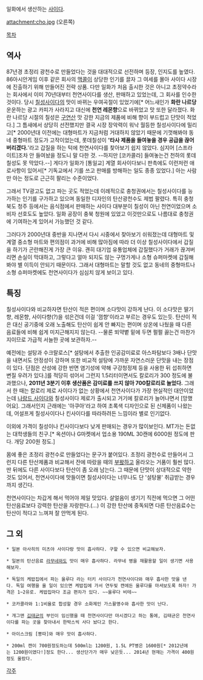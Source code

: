 일화에서 생산하는 [[사이다]].

attachment:cho.jpg
(오른쪽)

[[목차]]

== 역사 ==
87년경 초정리 광천수로 만들었다는 것을 대대적으로 선전하며 등장, 인지도를 높였다. 86아시안게임 이후 같은 회사의 [[맥콜]]이 상당한 인기를 끌자 그 여세를 몰아 사이다 시장에 진출하기 위해 만들어진 전략 상품. 다만 일화가 처음 출시한 것은 아니고 초정약수라는 회사에서 이미 70년대부터 천연사이다를 생산, 판매하고 있었는데, 그 회사를 인수한 것이다. 당시 [[칠성사이다]]의 맛이 바뀌는 우여곡절이 있었기에[* 어느새인가 '''화란 나르당''' 운운하는 광고 카피가 사라지고 대신에 '''천연 레몬향'''으로 바뀌었고 맛 또한 달라졌다. 화란 나르당 시절의 칠성은 [[구연산]] 맛 강한 지금의 제품에 비해 향이 부드럽고 단맛이 적었다.] 그 틈새에서 상당히 선전했지만 결국 시장 장악력이 워낙 월등한 칠성사이다에 밀리고[* 2000년대 이전에는 대형마트가 지금처럼 거대하지 않았기 때문에 기껏해봐야 동네 중형마트 정도가 고작이었는데, 롯데칠성이 ''''타사 제품을 들여놓을 경우 공급을 끊어버리겠다.''''라고 갑질을 하는 턱에 천연사이다를 찾아보기 쉽지 않았다. 심지어 [스프라이트]조차 안 들여놨을 정도니 말 다한 것. --하지만 [코카콜라] 들여놓는건 천하의 롯데칠성도 못 막았다.--] 게다가 일화가 [통일교] 계열 회사이다보니 판촉에도 이런저런 애로사항이 있어서[* 기독교에서 기를 쓰고 판매를 방해하는 일도 종종 있었다.] 아는 사람만 아는 정도로 근근히 팔리는 수준이었다.

그래서 TV광고도 없고 파는 곳도 적었는데 이례적으로 충청권에서는 칠성사이다를 능가하는 인기를 구가하고 있으며 동일한 디자인의 탄산광천수도 제법 팔렸다. 특히 충청북도 청주 등에서는 음식점에서 판매하는 사이다 대부분이 칠성이 아닌 천연이었으며 소비자 선호도도 높았다. 일화 공장이 충북 청원에 있었고 이것만으로도 나름대로 충청권에 기여하는게 있어서 가능했던 것 같다.

그러다가 2000년대 중반을 지나면서 다시 시중에서 찾아보기 쉬워졌는데 대형마트 및 계열 중소형 마트와 편의점이 과거에 비해 많아짐에 따라 더 이상 칠성사이다에서 갑질을 하기가 곤란해진게 가장 큰 이유. 괜히 대기업 유통업체에 갑질했다가 거래가 끊겨버리면 손실이 막대하고, 그렇다고 얼마 되지도 않는 구멍가게나 소형 슈퍼마켓에 갑질해봐야 별 이득이 안되기 때문이다. 그래서 대형마트는 말할 것도 없고 동네의 중형마트나 소형 슈퍼마켓에도 천연사이다가 심심치 않게 보이고 있다.

== 특징 ==
칠성사이다와 비교하자면 탄산이 적은 편이며 소다맛이 강하게 난다. 이 소다맛은 딸기향, 레몬향, 사이다향(?)을 섞은건데 이걸 '껌향'이라고 부르는 경우도 있는듯. 탄산이 적은 대신 공기중에 오래 노출해도 탄산이 쉽게 안 빠지는 편이며 상온에 나뒀을 때 다른 음료들에 비해 쉽게 미지근해지지 않는다. --물론 뙤약볕 밑에 두면 펄펄 끓는건 마찬가지이므로 가급적 서늘한 곳에 보관하자.--

예전에는 설탕과 수크랄로스[* 설탕에서 추출한 인공감미료로 아스파탐보다 3배나 단맛을 내면서도 안정성이 강하며 또한 비교적 설탕에 가까운 자연스러운 단맛을 내는 장점이 있다. 단점은 산성에 강한 반면 염기성에 약해 구강청정제 등을 사용한 뒤 섭취하면 변질 우려가 있다.]를 적당히 섞어서 그런지 1.5리터이면서도 칼로리가 300 정도에 불과했으나, '''2011년 3분기 이후 생산품은 감미료를 쓰지 않아 700칼로리로 늘었다.''' 그래서 한 때는 칼로리 제로 사이다가 없는 상황에서 천연사이다가 가장 현실적인 대안이었는데 [[나랑드 사이다]]와 칠성사이다 제로가 출시되고 거기에 칼로리가 늘어나면서 [망했어요]. 그래서인지 근래에는 '아쿠아'라고 하여 초록색 디자인으로 된 신제품이 나왔는데, 어설프게 칠성사이다나 킨사이다를 따라하려든 느낌이라 별로 인기없다. 

이외에 가격이 칠성이나 킨사이다보다 낮게 판매되는 경우가 많이보인다. MT가는 돈없는 대학생들의 친구.[* 옥션이나 G마켓에서 업소용 190ML 30캔에 6000원 정도에 판다. 개당 200원 정도.]

몸에 좋은 초정리 광천수로 만들었다는 문구가 붙어있다. 초정리 광천수로 만들어서 그런지 다른 탄산제품과 비교해서 잔에 따랐을 때의 [[부왘]]하고 올라오는 거품이 훨씬 많다. 딴 뒤에도 다른 사이다보다 탄산이 좀 오래 남는다. 그 때문에 단맛이 상대적으로 약한 것도 있어서, 천연사이다에 맛들이면 칠성사이다는 너무나도 단 '설탕물' 취급받는 경우까지 생긴다.

천연사이다는 차갑게 해서 먹어야 제일 맛있다. 살얼음이 생기기 직전에 먹으면 그 어떤 탄산음료보다 강력한 탄산을 자랑한다.(...)
이 강한 탄산에 중독되면 다른 탄산음료수는 탄산이 적다고 느껴져 잘 안먹게 된다.
== 그 외 ==
 * 일본 아사히의 미츠야 사이다랑 맛이 흡사하다. 구할 수 있으면 비교해보자.

 * 일본의 탄산음료 [[라무네]]와도 맛이 매우 흡사하다. 라무네 병을 재활용할 일이 생기면 사용해보자.


 * 독일의 케밥집에서 파는 울루다 라는 터키 사이다가 천연사이다와 매우 흡사한 맛을 낸다. 독일 여행을 올 일이 있으면 케밥집에 가서 연두빛 캔에든 울루다를 마셔보도록 하자! 가격은 1~2유로. 케밥집마다 조금 편차가 있다. ~~울루다 비테~~ 

 * 코카콜라와 1:1비율로 합성할 경우 소화제인 가스활명수와 흡사한 맛이 난다.

 * 개그맨 [[김태균]]의 부인이 임신했을 때 천연사이다만 마시겠다고 하는 통에, 김태균은 천연사이다를 파는 곳을 찾아내서 한박스씩 사다 놨다고 한다.

 * 아이스크림 [뽕따]와 매우 맛이 흡사하다.

 * 200ml 캔이 700원정도하는데 500ml는 1200원, 1.5L PT병은 1600원[* 2012년에는 1200원이였다!]정도 한다... 생산단가가 매우 낮은듯... 2014년 현재는 가격이 400원정도 올랐다.

 


[[각주]]
